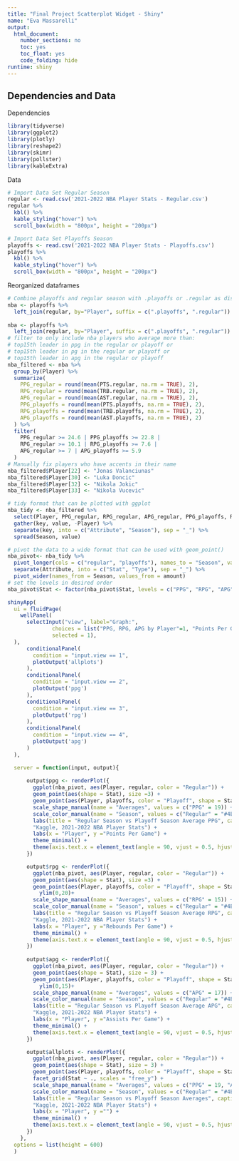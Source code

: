 ---
title: "Final Project Scatterplot Widget - Shiny"
name: "Eva Massarelli"
output:
  html_document:
    number_sections: no
    toc: yes
    toc_float: yes
    code_folding: hide
runtime: shiny    
---
## Dependencies and Data

Dependencies
```{r, message=FALSE}
library(tidyverse)
library(ggplot2)
library(plotly)
library(reshape2)
library(skimr)
library(pollster)
library(kableExtra)
```

Data
```{r}
# Import Data Set Regular Season
regular <- read.csv('2021-2022 NBA Player Stats - Regular.csv')
regular %>%
  kbl() %>%
  kable_styling("hover") %>%
  scroll_box(width = "800px", height = "200px")
```

```{r}
# Import Data Set Playoffs Season
playoffs <- read.csv('2021-2022 NBA Player Stats - Playoffs.csv')
playoffs %>%
  kbl() %>%
  kable_styling("hover") %>%
  scroll_box(width = "800px", height = "200px")
```

Reorganized dataframes
```{r warning=FALSE}
# Combine playoffs and regular season with .playoffs or .regular as distinctions
nba <- playoffs %>%
  left_join(regular, by="Player", suffix = c(".playoffs", ".regular"))
  
nba <- playoffs %>%
  left_join(regular, by="Player", suffix = c(".playoffs", ".regular"))
# filter to only include nba players who average more than:
# top15th leader in ppg in the regular or playoff or
# top15th leader in pg in the regular or playoff or
# top15th leader in apg in the regular or playoff
nba_filtered <- nba %>%
  group_by(Player) %>%
  summarize(
    PPG_regular = round(mean(PTS.regular, na.rm = TRUE), 2),
    RPG_regular = round(mean(TRB.regular, na.rm = TRUE), 2),
    APG_regular = round(mean(AST.regular, na.rm = TRUE), 2),
    PPG_playoffs = round(mean(PTS.playoffs, na.rm = TRUE), 2),
    RPG_playoffs = round(mean(TRB.playoffs, na.rm = TRUE), 2),
    APG_playoffs = round(mean(AST.playoffs, na.rm = TRUE), 2)
  ) %>%
  filter(
    PPG_regular >= 24.6 | PPG_playoffs >= 22.8 |
    RPG_regular >= 10.1 | RPG_playoffs >= 7.6 |
    APG_regular >= 7 | APG_playoffs >= 5.9
  )
# Manually fix players who have accents in their name
nba_filtered$Player[22] <- "Jonas Valanciunas"
nba_filtered$Player[30] <- "Luka Doncic"
nba_filtered$Player[32] <- "Nikola Jokic"
nba_filtered$Player[33] <- "Nikola Vucevic"

# tidy format that can be plotted with ggplot
nba_tidy <- nba_filtered %>%
  select(Player, PPG_regular, RPG_regular, APG_regular, PPG_playoffs, RPG_playoffs, APG_playoffs) %>%
  gather(key, value, -Player) %>%
  separate(key, into = c("Attribute", "Season"), sep = "_") %>%
  spread(Season, value)

# pivot the data to a wide format that can be used with geom_point()
nba_pivot<- nba_tidy %>%
  pivot_longer(cols = c("regular", "playoffs"), names_to = "Season", values_to = "amount") %>%
  separate(Attribute, into = c("Stat", "Type"), sep = "_") %>%
  pivot_wider(names_from = Season, values_from = amount)
# set the levels in desired order
nba_pivot$Stat <- factor(nba_pivot$Stat, levels = c("PPG", "RPG", "APG"))
```


```{r}
shinyApp(
  ui = fluidPage(
    wellPanel(
      selectInput("view", label="Graph:",
              choices = list("PPG, RPG, APG by Player"=1, "Points Per Game by Player"=2, "Rebounds Per Game by Player"=3, "Assists Per Game by Player"=4),
              selected = 1),
  ),
      conditionalPanel(
        condition = "input.view == 1",
        plotOutput('allplots')
      ),
      conditionalPanel(
        condition = "input.view == 2",
        plotOutput('ppg')
      ),
      conditionalPanel(
        condition = "input.view == 3",
        plotOutput('rpg')
      ),
      conditionalPanel(
        condition = "input.view == 4",
        plotOutput('apg')
      )
  ),

  server = function(input, output){
      
      output$ppg <- renderPlot({
        ggplot(nba_pivot, aes(Player, regular, color = "Regular")) +
        geom_point(aes(shape = Stat), size =3) +
        geom_point(aes(Player, playoffs, color = "Playoff", shape = Stat), size = 3, alpha = 0.6) +
        scale_shape_manual(name = "Averages", values = c("PPG" = 19)) +
        scale_color_manual(name = "Season", values = c("Regular" = "#4EBCB6", "Playoff" = "#2E6039")) +
        labs(title = "Regular Season vs Playoff Season Average PPG", caption = 
        "Kaggle, 2021-2022 NBA Player Stats") +
        labs(x = "Player", y ="Points Per Game") +
        theme_minimal() +
        theme(axis.text.x = element_text(angle = 90, vjust = 0.5, hjust = 1))
      })

      output$rpg <- renderPlot({
        ggplot(nba_pivot, aes(Player, regular, color = "Regular")) +
        geom_point(aes(shape = Stat), size =3) +
        geom_point(aes(Player, playoffs, color = "Playoff", shape = Stat), size = 3, alpha = 0.6) +
          ylim(0,20)+
        scale_shape_manual(name = "Averages", values = c("RPG" = 15)) +
        scale_color_manual(name = "Season", values = c("Regular" = "#4EBCB6", "Playoff" = "#2E6039")) +
        labs(title = "Regular Season vs Playoff Season Average RPG", caption = 
        "Kaggle, 2021-2022 NBA Player Stats") +
        labs(x = "Player", y ="Rebounds Per Game") +
        theme_minimal() +
        theme(axis.text.x = element_text(angle = 90, vjust = 0.5, hjust = 1))
      })
      
      output$apg <- renderPlot({
        ggplot(nba_pivot, aes(Player, regular, color = "Regular")) +
        geom_point(aes(shape = Stat), size = 3) +
        geom_point(aes(Player, playoffs, color = "Playoff", shape = Stat), size = 3, alpha = 0.6) +
          ylim(0,15)+
        scale_shape_manual(name = "Averages", values = c("APG" = 17)) +
        scale_color_manual(name = "Season", values = c("Regular" = "#4EBCB6", "Playoff" = "#2E6039")) +
        labs(title = "Regular Season vs Playoff Season Average APG", caption = 
        "Kaggle, 2021-2022 NBA Player Stats") +
        labs(x = "Player", y ="Assists Per Game") +
        theme_minimal() +
        theme(axis.text.x = element_text(angle = 90, vjust = 0.5, hjust = 1))
      })      

      output$allplots <- renderPlot({
        ggplot(nba_pivot, aes(Player, regular, color = "Regular")) +
        geom_point(aes(shape = Stat), size = 3) +
        geom_point(aes(Player, playoffs, color = "Playoff", shape = Stat), size = 3, alpha = 0.6) +
        facet_grid(Stat ~ ., scales = "free_y") +
        scale_shape_manual(name = "Averages", values = c("PPG" = 19, "APG" = 17, "RPG" = 15)) +
        scale_color_manual(name = "Season", values = c("Regular" = "#4EBCB6", "Playoff" = "#2E6039")) +
        labs(title = "Regular Season vs Playoff Season Averages", caption = 
        "Kaggle, 2021-2022 NBA Player Stats") +
        labs(x = "Player", y ="") +
        theme_minimal() +
        theme(axis.text.x = element_text(angle = 90, vjust = 0.5, hjust = 1))
      })
    },
  options = list(height = 600)
  )
```